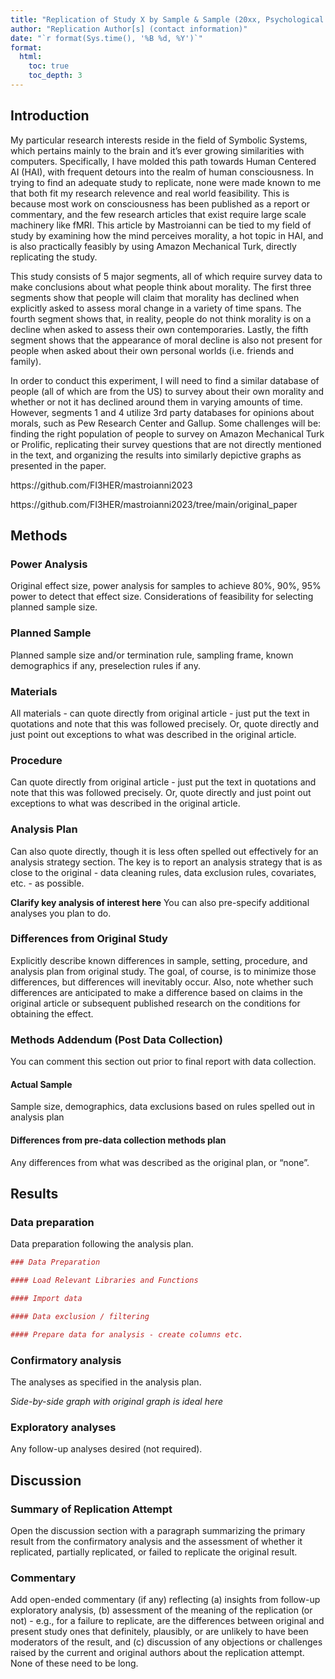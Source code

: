 ```yaml
---
title: "Replication of Study X by Sample & Sample (20xx, Psychological Science)"
author: "Replication Author[s] (contact information)"
date: "`r format(Sys.time(), '%B %d, %Y')`"
format:
  html:
    toc: true
    toc_depth: 3
---
```


<!-- Replication reports should all use this template to standardize reporting across projects.  These reports will be public supplementary materials that accompany the summary report(s) of the aggregate results. -->

## Introduction

My particular research interests reside in the field of Symbolic Systems, which pertains mainly to the brain and it's ever growing similarities with computers. Specifically, I have molded this path towards Human Centered AI (HAI), with frequent detours into the realm of human consciousness. In trying to find an adequate study to replicate, none were made known to me that both fit my research relevence and real world feasibility. This is because most work on consciousness has been published as a report or commentary, and the few research articles that exist require large scale machinery like fMRI. This article by Mastroianni can be tied to my field of study by examining how the mind perceives morality, a hot topic in HAI, and is also practically feasibly by using Amazon Mechanical Turk, directly replicating the study. 

This study consists of 5 major segments, all of which require survey data to make conclusions about what people think about morality. The first three segments show that people will claim that morality has declined when explicitly asked to assess moral change in a variety of time spans. The fourth segment shows that, in reality, people do not think morality is on a decline when asked to assess their own contemporaries. Lastly, the fifth segment shows that the appearance of moral decline is also not present for people when asked about their own personal worlds (i.e. friends and family). 

In order to conduct this experiment, I will need to find a similar database of people (all of which are from the US) to survey about their own morality and whether or not it has declined around them in varying amounts of time. However, segments 1 and 4 utilize 3rd party databases for opinions about morals, such as Pew Research Center and Gallup. Some challenges will be: finding the right population of people to survey on Amazon Mechanical Turk or Prolific, replicating their survey questions that are not directly mentioned in the text, and organizing the results into similarly depictive graphs as presented in the paper. 

https://github.com/FI3HER/mastroianni2023

https://github.com/FI3HER/mastroianni2023/tree/main/original_paper


## Methods

### Power Analysis

Original effect size, power analysis for samples to achieve 80%, 90%, 95% power to detect that effect size.  Considerations of feasibility for selecting planned sample size.

### Planned Sample

Planned sample size and/or termination rule, sampling frame, known demographics if any, preselection rules if any.

### Materials

All materials - can quote directly from original article - just put the text in quotations and note that this was followed precisely.  Or, quote directly and just point out exceptions to what was described in the original article.

### Procedure	

Can quote directly from original article - just put the text in quotations and note that this was followed precisely.  Or, quote directly and just point out exceptions to what was described in the original article.

### Analysis Plan

Can also quote directly, though it is less often spelled out effectively for an analysis strategy section.  The key is to report an analysis strategy that is as close to the original - data cleaning rules, data exclusion rules, covariates, etc. - as possible.  

**Clarify key analysis of interest here**  You can also pre-specify additional analyses you plan to do.

### Differences from Original Study

Explicitly describe known differences in sample, setting, procedure, and analysis plan from original study.  The goal, of course, is to minimize those differences, but differences will inevitably occur.  Also, note whether such differences are anticipated to make a difference based on claims in the original article or subsequent published research on the conditions for obtaining the effect.

### Methods Addendum (Post Data Collection)

You can comment this section out prior to final report with data collection.

#### Actual Sample
  Sample size, demographics, data exclusions based on rules spelled out in analysis plan

#### Differences from pre-data collection methods plan
  Any differences from what was described as the original plan, or “none”.


## Results


### Data preparation

Data preparation following the analysis plan.
	
```r
### Data Preparation

#### Load Relevant Libraries and Functions

#### Import data

#### Data exclusion / filtering

#### Prepare data for analysis - create columns etc.
```

### Confirmatory analysis

The analyses as specified in the analysis plan.  

*Side-by-side graph with original graph is ideal here*

### Exploratory analyses

Any follow-up analyses desired (not required).  

## Discussion

### Summary of Replication Attempt

Open the discussion section with a paragraph summarizing the primary result from the confirmatory analysis and the assessment of whether it replicated, partially replicated, or failed to replicate the original result.  

### Commentary

Add open-ended commentary (if any) reflecting (a) insights from follow-up exploratory analysis, (b) assessment of the meaning of the replication (or not) - e.g., for a failure to replicate, are the differences between original and present study ones that definitely, plausibly, or are unlikely to have been moderators of the result, and (c) discussion of any objections or challenges raised by the current and original authors about the replication attempt.  None of these need to be long.
